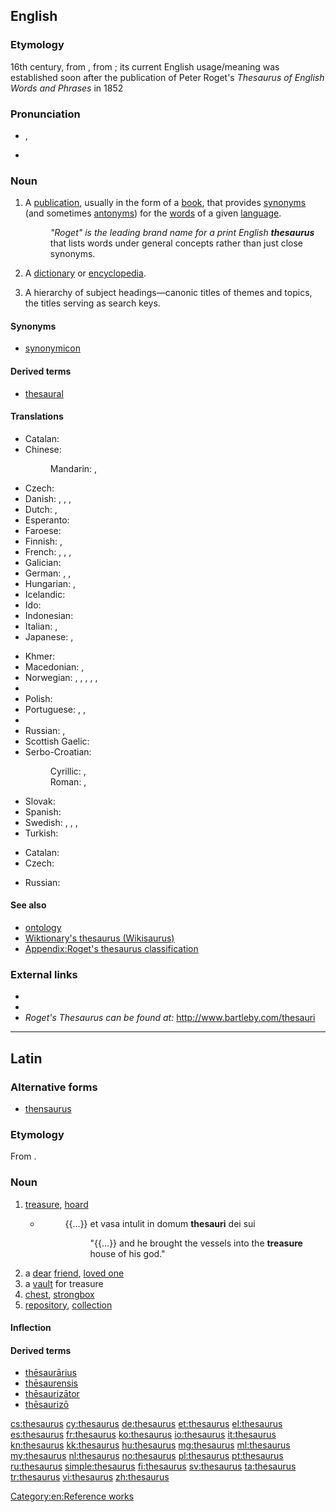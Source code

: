 {{selfref|For the Wiktionary thesaurus, see [[Wiktionary:Wikisaurus]]}}
{{also|Thesaurus|thésaurus}}
==English==
{{wikipedia}}

===Etymology===
16th century, from {{etyl|la|en}} {{term|thesaurus|thēsaurus|lang=la}}, from {{etyl|grc|en}} {{term|θησαυρός||storehouse, treasure|tr=thēsauros|lang=grc|sc=polytonic}}; its current English usage/meaning was established soon after the publication of Peter Roget's ''Thesaurus of English Words and Phrases'' in 1852

===Pronunciation===
* {{IPA|/θɪˈsɔːɹəs/}}, {{X-SAMPA|/TI"sO:r@s/}}
* {{rhymes|ɔːɹəs}}

===Noun===
{{en-noun|thesauri|pl2=thesauruses}}

# A [[publication]], usually in the form of a [[book]], that provides [[synonym]]s (and sometimes [[antonym]]s) for the [[word]]s of a given [[language]].
#: ''"Roget" is the leading brand name for a print English '''thesaurus''''' that lists words under general concepts rather than just close synonyms.
# {{context|archaic}} A [[dictionary]] or [[encyclopedia]].
# {{context|information science}} A hierarchy of subject headings—canonic titles of themes and topics, the titles serving as search keys.

====Synonyms====
* [[synonymicon]]

====Derived terms====
* [[thesaural]]

====Translations====
{{trans-top|book of synonyms}}
* Catalan: {{t-|ca|diccionari de sinònims}}
* Chinese:
*: Mandarin: {{t|cmn|分類詞詞典|sc=Hani}}, {{t|cmn|分类词词典|tr=fēnlèicí cídiǎn|sc=Hani}}
* Czech: {{t-|cs|tezaurus|m}}
* Danish: {{t-|da|begrebsordbog|c}}, {{t-|da|saggruppeordbog|c}}, {{t-|da|tesaurus}}, {{t-|da|synonymordbog|c}}
* Dutch: {{t+|nl|thesaurus}} {{m}}, {{t-|nl|synoniemenboek}} {{n}}
* Esperanto: {{t+|eo|tezaŭro}}
* Faroese: {{t|fo|samheitabók|f}}
* Finnish: {{t+|fi|synonyymisanakirja}}, {{t-|fi|käsitesanakirja}}
* French: {{t-|fr|dictionnaire des synonymes}}, {{t+|fr|thésaurus|m}}, {{t-|fr|dictionnaire de notions}}, {{t-|fr|dictionnaire par ordre de matières}}
* Galician: {{t-|gl|dicionario de sinónimos|m}}
* German: {{t+|de|Thesaurus|m}}, {{t-|de|Begriffswörterbuch|n}}, {{t-|de|Sachgruppenwörterbuch|n}}
* Hungarian: {{t+|hu|szinonimaszótár}}, {{t-|hu|tezaurusz}}
* Icelandic: {{t-|is|hugtakaorðabók}}
* Ido: {{t-|io|tezauro}}
* Indonesian: {{t+|id|tesaurus}}
* Italian: {{t-|it|dizionario dei sinonimi}}, {{t+|it|tesoro|m}}
* Japanese: {{t-|ja|シソーラス|tr=shisōrasu|sc=Jpan}}, {{t-|ja|類語辞典|tr=ruigo jiten|sc=Jpan}}
{{trans-mid}}
* Khmer: {{t-|km|កម្រងវេវចនៈសព្ទ|tr=kamrɔɔng veivea’ca’na’ sap|sc=Khmr}}
* Macedonian: {{t-|mk|тезаурус|m|tr=tezáurus}}, {{t-|mk|синонимен речник|m|tr=sinonímen réčnik}}
* Norwegian: {{t-|no|begrepsordbok}}, {{t-|no|begrepsklasseordbok}}, {{t-|no|omgrepsordbok}}, {{t-|no|omgrepsklasseordbok}}, {{t-|no|tesaurus}}, {{t-|no|synonymordbok|m|f}}
* {{trreq|oc}}
* Polish: {{t+|pl|tezaurus|m}}
* Portuguese: {{t-|pt|dicionário de sinônimos}}, {{t-|pt|tesauro|m}}, {{t|pt|thesaurus|m}}
* {{trreq|ro}}
* Russian: {{t+|ru|тезаурус|tr=tezáurus}}, {{t-|ru|словарь синонимов|tr=slovár' sinónimov}}
* Scottish Gaelic: {{t-|gd|co-fhaclair|m}}
* Serbo-Croatian:
*: Cyrillic: {{t-|sh|речник синонима|m|sc=Cyrl}}, {{t-|sh|тезаурус|m|sc=Cyrl}}
*: Roman: {{t-|sh|rečnik sinonima|m}}, {{t-|sh|tezaurus|m}}
* Slovak: {{t|sk|tezaurus|m}}
* Spanish: {{t+|es|tesauro|m}}
* Swedish: {{t-|sv|begreppsordbok|c}}, {{t-|sv|begreppsklassordbok}}, {{t+|sv|tesaurus|c}}, {{t+|sv|synonymordbok|c}}
* Turkish: {{t+|tr|sözlük}}
{{trans-bottom}}

{{trans-top|information science: hierarchy of titles}}
* Catalan: {{t-|ca|tesaurus|m}}
* Czech: {{t-|cs|tezaurus|m}}
{{trans-mid}}
* Russian: {{t-|ru|предметный указатель|tr=predmétnyj ukazátel'}}
{{trans-bottom}}

====See also====
* [[ontology]]
* [[Wiktionary:Wikisaurus|Wiktionary's thesaurus (Wikisaurus)]]
* [[Appendix:Roget's thesaurus classification]]

===External links===
* {{R:Webster 1913}}
* {{R:Century 1911}}
* ''Roget's Thesaurus can be found at:'' http://www.bartleby.com/thesauri

[[Category:en:Reference works]]

----

==Latin==

===Alternative forms===
* [[thensaurus]]

===Etymology===
From {{etyl|grc|la}} {{term|θησαυρός||storehouse, treasure|tr=thēsauros|lang=grc|sc=polytonic}}.

===Noun===
{{la-noun|thēsaurus|thesauri|thēsaurī|m|second}}

# [[treasure]], [[hoard]]
#* {{RQ:Vulgate|Daniel|1|2}}
#*: {{...}} et vasa intulit in domum '''thesauri''' dei sui
#*:: "{{...}} and he brought the vessels into the '''treasure''' house of his god."
# a [[dear]] [[friend]], [[loved one]]
# a [[vault]] for treasure
# [[chest]], [[strongbox]]
# [[repository]], [[collection]]

====Inflection====
{{la-decl-2nd|thesaur|thēsaur}}

====Derived terms====
* [[thesaurarius|thēsaurārius]]
* [[thesaurensis|thēsaurensis]]
* [[thesaurizator|thēsaurizātor]]
* [[thesaurizo|thēsaurizō]]

[[cs:thesaurus]]
[[cy:thesaurus]]
[[de:thesaurus]]
[[et:thesaurus]]
[[el:thesaurus]]
[[es:thesaurus]]
[[fr:thesaurus]]
[[ko:thesaurus]]
[[io:thesaurus]]
[[it:thesaurus]]
[[kn:thesaurus]]
[[kk:thesaurus]]
[[hu:thesaurus]]
[[mg:thesaurus]]
[[ml:thesaurus]]
[[my:thesaurus]]
[[nl:thesaurus]]
[[no:thesaurus]]
[[pl:thesaurus]]
[[pt:thesaurus]]
[[ru:thesaurus]]
[[simple:thesaurus]]
[[fi:thesaurus]]
[[sv:thesaurus]]
[[ta:thesaurus]]
[[tr:thesaurus]]
[[vi:thesaurus]]
[[zh:thesaurus]]